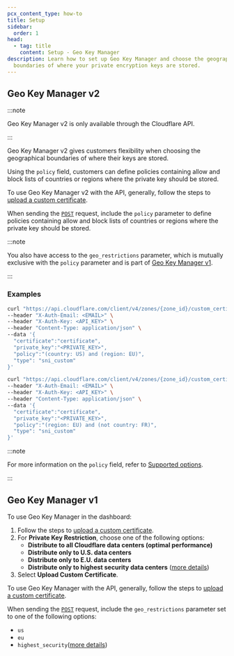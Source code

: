 ```yaml
---
pcx_content_type: how-to
title: Setup
sidebar:
  order: 1
head:
  - tag: title
    content: Setup - Geo Key Manager
description: Learn how to set up Geo Key Manager and choose the geographical
  boundaries of where your private encryption keys are stored.
---
```



## Geo Key Manager v2 <InlineBadge preset="beta" />

:::note

Geo Key Manager v2 is only available through the Cloudflare API.

:::

Geo Key Manager v2 gives customers flexibility when choosing the geographical boundaries of where their keys are stored.

Using the `policy` field, customers can define policies containing allow and block lists of countries or regions where the private key should be stored.

To use Geo Key Manager v2 with the API, generally, follow the steps to [upload a custom certificate](/ssl/edge-certificates/custom-certificates/uploading/#upload-a-custom-certificate).

When sending the [`POST`](/api/operations/custom-ssl-for-a-zone-create-ssl-configuration) request, include the `policy` parameter to define policies containing allow and block lists of countries or regions where the private key should be stored.

:::note

You also have access to the `geo_restrictions` parameter, which is mutually exclusive with the `policy` parameter and is part of [Geo Key Manager v1](#geo-key-manager-v1).

:::

### Examples

```bash title="Store private keys in the E.U. and the U.S."
curl "https://api.cloudflare.com/client/v4/zones/{zone_id}/custom_certificates" \
--header "X-Auth-Email: <EMAIL>" \
--header "X-Auth-Key: <API_KEY>" \
--header "Content-Type: application/json" \
--data '{
  "certificate":"certificate",
  "private_key":"<PRIVATE_KEY>",
  "policy":"(country: US) and (region: EU)",
  "type": "sni_custom"
}'
```

```bash title="Store private keys in the E.U., but not in France"
curl "https://api.cloudflare.com/client/v4/zones/{zone_id}/custom_certificates" \
--header "X-Auth-Email: <EMAIL>" \
--header "X-Auth-Key: <API_KEY>" \
--header "Content-Type: application/json" \
--data '{
  "certificate":"certificate",
  "private_key":"<PRIVATE_KEY>",
  "policy":"(region: EU) and (not country: FR)",
  "type": "sni_custom"
}'
```

:::note

For more information on the `policy` field, refer to [Supported options](/ssl/edge-certificates/geokey-manager/supported-options/).

:::

## Geo Key Manager v1

<Render file="geokey-manager-v1" />

<Tabs syncKey="dashPlusAPI"> <TabItem label="Dashboard">

To use Geo Key Manager in the dashboard:

1. Follow the steps to [upload a custom certificate](/ssl/edge-certificates/custom-certificates/uploading/#upload-a-custom-certificate).
2. For **Private Key Restriction**, choose one of the following options:
   - **Distribute to all Cloudflare data centers (optimal performance)**
   - **Distribute only to U.S. data centers**
   - **Distribute only to E.U. data centers**
   - **Distribute only to highest security data centers** ([more details](/ssl/edge-certificates/geokey-manager/supported-options/#highest-security-data-centers))
3. Select **Upload Custom Certificate**.

</TabItem>

<TabItem label="API">

To use Geo Key Manager with the API, generally, follow the steps to [upload a custom certificate](/ssl/edge-certificates/custom-certificates/uploading/#upload-a-custom-certificate).

When sending the [`POST`](/api/operations/custom-ssl-for-a-zone-create-ssl-configuration) request, include the `geo_restrictions` parameter set to one of the following options:

- `us`
- `eu`
- `highest_security`([more details](/ssl/edge-certificates/geokey-manager/supported-options/#highest-security-data-centers))

</TabItem> </Tabs>
